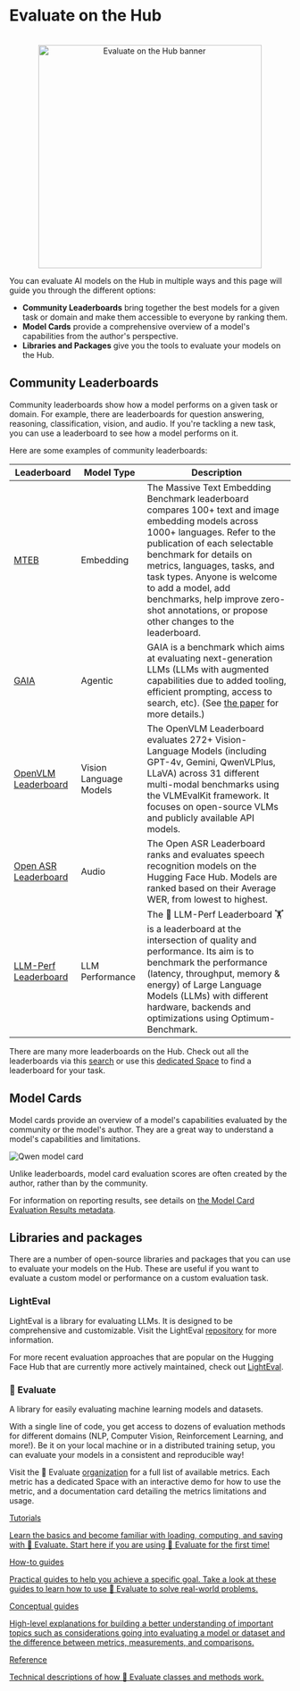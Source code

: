 # Evaluate on the Hub

<p align="center">
    <br>
    <img src="https://huggingface.co/datasets/huggingface/documentation-images/resolve/main/evaluate-docs/evaluate-on-hub-banner.png" alt="Evaluate on the Hub banner" width="400"/>
    <br>
</p>

You can evaluate AI models on the Hub in multiple ways and this page will guide you through the different options:

- **Community Leaderboards** bring together the best models for a given task or domain and make them accessible to everyone by ranking them.
- **Model Cards** provide a comprehensive overview of a model's capabilities from the author's perspective.
- **Libraries and Packages** give you the tools to evaluate your models on the Hub.

## Community Leaderboards

Community leaderboards show how a model performs on a given task or domain. For example, there are leaderboards for question answering, reasoning, classification, vision, and audio. If you're tackling a new task, you can use a leaderboard to see how a model performs on it.

Here are some examples of community leaderboards:

| Leaderboard | Model Type | Description |
| --- | --- | --- |
| [MTEB](https://huggingface.co/spaces/mteb/leaderboard)| Embedding | The Massive Text Embedding Benchmark leaderboard compares 100+ text and image embedding models across 1000+ languages. Refer to the publication of each selectable benchmark for details on metrics, languages, tasks, and task types. Anyone is welcome to add a model, add benchmarks, help improve zero-shot annotations, or propose other changes to the leaderboard. |
| [GAIA](https://huggingface.co/spaces/gaia-benchmark/leaderboard)| Agentic | GAIA is a benchmark which aims at evaluating next-generation LLMs (LLMs with augmented capabilities due to added tooling, efficient prompting, access to search, etc). (See [the paper](https://arxiv.org/abs/2311.12983) for more details.) |
| [OpenVLM Leaderboard](https://huggingface.co/spaces/opencompass/open_vlm_leaderboard)| Vision Language Models | The OpenVLM Leaderboard evaluates 272+ Vision-Language Models (including GPT-4v, Gemini, QwenVLPlus, LLaVA) across 31 different multi-modal benchmarks using the VLMEvalKit framework. It focuses on open-source VLMs and publicly available API models. |
| [Open ASR Leaderboard](https://huggingface.co/spaces/hf-audio/open_asr_leaderboard)| Audio | The Open ASR Leaderboard ranks and evaluates speech recognition models on the Hugging Face Hub. Models are ranked based on their Average WER, from lowest to highest. |
| [LLM-Perf Leaderboard](https://huggingface.co/spaces/llm-perf/leaderboard)| LLM Performance | The 🤗 LLM-Perf Leaderboard 🏋️ is a leaderboard at the intersection of quality and performance. Its aim is to benchmark the performance (latency, throughput, memory & energy) of Large Language Models (LLMs) with different hardware, backends and optimizations using Optimum-Benchmark. |

There are many more leaderboards on the Hub. Check out all the leaderboards via this [search](https://huggingface.co/spaces?category=model-benchmarking) or use this [dedicated Space](https://huggingface.co/spaces/OpenEvals/find-a-leaderboard) to find a leaderboard for your task.

## Model Cards

Model cards provide an overview of a model's capabilities evaluated by the community or the model's author. They are a great way to understand a model's capabilities and limitations.

![Qwen model card](https://huggingface.co/datasets/huggingface/documentation-images/resolve/main/evaluate-docs/qwen-model-card.png)

Unlike leaderboards, model card evaluation scores are often created by the author, rather than by the community.

<Tip>

For information on reporting results, see details on [the Model Card Evaluation Results metadata](https://huggingface.co/docs/hub/en/model-cards#evaluation-results).

</Tip>

## Libraries and packages

There are a number of open-source libraries and packages that you can use to evaluate your models on the Hub. These are useful if you want to evaluate a custom model or performance on a custom evaluation task.

### LightEval

LightEval is a library for evaluating LLMs. It is designed to be comprehensive and customizable. Visit the LightEval [repository](https://github.com/huggingface/lighteval) for more information.

<Tip>

For more recent evaluation approaches that are popular on the Hugging Face Hub that are currently more actively maintained, check out [LightEval](https://github.com/huggingface/lighteval).

</Tip>

### 🤗 Evaluate

A library for easily evaluating machine learning models and datasets.

With a single line of code, you get access to dozens of evaluation methods for different domains (NLP, Computer Vision, Reinforcement Learning, and more!). Be it on your local machine or in a distributed training setup, you can evaluate your models in a consistent and reproducible way!

Visit the 🤗 Evaluate [organization](https://huggingface.co/evaluate-metric) for a full list of available metrics. Each metric has a dedicated Space with an interactive demo for how to use the metric, and a documentation card detailing the metrics limitations and usage.

<div class="mt-10">
  <div class="w-full flex flex-col space-y-4 md:space-y-0 md:grid md:grid-cols-2 md:gap-y-4 md:gap-x-5">
    <a class="!no-underline border dark:border-gray-700 p-5 rounded-lg shadow hover:shadow-lg" href="./installation"
      ><div class="w-full text-center bg-gradient-to-br from-blue-400 to-blue-500 rounded-lg py-1.5 font-semibold mb-5 text-white text-lg leading-relaxed">Tutorials</div>
      <p class="text-gray-700">Learn the basics and become familiar with loading, computing, and saving with 🤗 Evaluate. Start here if you are using 🤗 Evaluate for the first time!</p>
    </a>
    <a class="!no-underline border dark:border-gray-700 p-5 rounded-lg shadow hover:shadow-lg" href="./choosing_a_metric"
      ><div class="w-full text-center bg-gradient-to-br from-indigo-400 to-indigo-500 rounded-lg py-1.5 font-semibold mb-5 text-white text-lg leading-relaxed">How-to guides</div>
      <p class="text-gray-700">Practical guides to help you achieve a specific goal. Take a look at these guides to learn how to use 🤗 Evaluate to solve real-world problems.</p>
    </a>
    <a class="!no-underline border dark:border-gray-700 p-5 rounded-lg shadow hover:shadow-lg" href="./types_of_evaluations"
      ><div class="w-full text-center bg-gradient-to-br from-pink-400 to-pink-500 rounded-lg py-1.5 font-semibold mb-5 text-white text-lg leading-relaxed">Conceptual guides</div>
      <p class="text-gray-700">High-level explanations for building a better understanding of important topics such as considerations going into evaluating a model or dataset and the difference between metrics, measurements, and comparisons.</p>
   </a>
    <a class="!no-underline border dark:border-gray-700 p-5 rounded-lg shadow hover:shadow-lg" href="./package_reference/main_classes"
      ><div class="w-full text-center bg-gradient-to-br from-purple-400 to-purple-500 rounded-lg py-1.5 font-semibold mb-5 text-white text-lg leading-relaxed">Reference</div>
      <p class="text-gray-700">Technical descriptions of how 🤗 Evaluate classes and methods work.</p>
    </a>
  </div>
</div>
